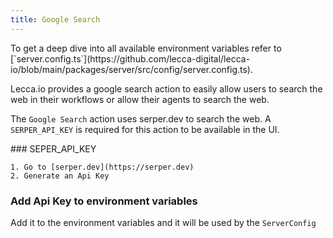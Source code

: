 ```yaml
---
title: Google Search
---
```


<Callout>
  To get a deep dive into all available environment variables refer to
  [`server.config.ts`](https://github.com/lecca-digital/lecca-io/blob/main/packages/server/src/config/server.config.ts).
</Callout>

Lecca.io provides a google search action to easily allow users to search the web in their workflows or allow their agents to search the web.

The `Google Search` action uses serper.dev to search the web. A `SERPER_API_KEY` is required for this action to be available in the UI.

<Steps>

<Step>
    ### SEPER_API_KEY

    1. Go to [serper.dev](https://serper.dev)
    2. Generate an Api Key

</Step>

<Step>

### Add Api Key to environment variables

Add it to the environment variables and it will be used by the `ServerConfig`

</Step>

</Steps>
